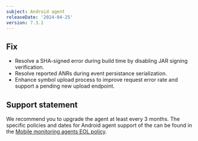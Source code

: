 ```yaml
---
subject: Android agent
releaseDate: '2024-04-25'
version: 7.3.1
---
```


## Fix

* Resolve a SHA-signed error during build time by disabling JAR signing verification.
* Resolve reported ANRs during event persistance serialization.
* Enhance symbol upload process to improve request error rate and support a pending new upload endpoint.

## Support statement

We recommend you to upgrade the agent at least every 3 months. The specific policies and dates for Android agent support of the can be found in the [Mobile monitoring agents EOL policy](/docs/mobile-monitoring/new-relic-mobile/get-started/mobile-agents-eol-policy/#android-eol).
